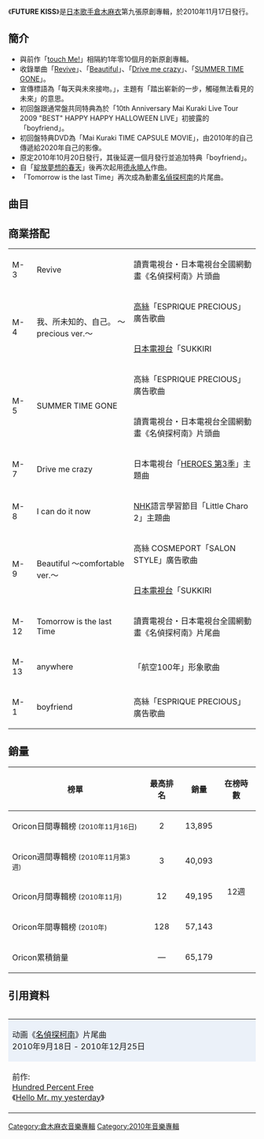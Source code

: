 {{unreferenced|time=2011-06-05T16:19:48+00:00}}
{{Infobox Album  <!-- See Wikipedia:WikiProject_Albums -->
| Name        = FUTURE KISS
| Type        = 專輯
| Artist      = [[倉木麻衣|倉木麻衣]]
| Cover       = FUTURE_KISS.jpg
| Released    = 2010年11月17日
| Genre       = [[J-Pop|J-Pop]]
| Length      = 56:52
| Label       = [[NORTHERN_MUSIC|NORTHERN MUSIC]]
| Chart position =*週間最高順位3位（[[Oricon公信榜|Oricon]]）
*2010年11月度月間順位12位（Oricon）
*週間最高順位3位（Billboard Japan）
| Last album  = [[ALL_MY_BEST|ALL MY BEST]]<br />（2009年）
| This album  = '''FUTURE KISS'''<br />（2010年）
| Next album  = [[OVER_THE_RAINBOW|OVER THE RAINBOW]]<br />（2012年）
| Misc           =  {{Extra album cover
  | Upper caption = 其他封面
  | Type          = 錄音室專輯
  | Cover         = FUTURE_KISS2.jpg
 | Lower caption  = 初回盤封面
  }}
{{Singles
  | Name           = FUTURE KISS
  | Type           = studio
  | single 1       = [[PUZZLE／Revive|PUZZLE／Revive]]
  | single 1 date  = 2009年4月1日
  | single 2       = [[Beautiful|Beautiful]]
  | single 2 date  = 2009年6月10日
  | single 3       = [[天長地久／Drive_me_crazy|天長地久／Drive me crazy]]
  | single 3 date  = 2010年3月3日
  | single 4       = [[SUMMER_TIME_GONE|SUMMER TIME GONE]]
  | single 4 date  = 2010年8月31日

  }} 
}}

《'''FUTURE KISS'''》是[[日本|日本]][[歌手|歌手]][[倉木麻衣|倉木麻衣]]第九張原創專輯，於2010年11月17日發行。

== 簡介 ==
*與前作「[[touch_Me!|touch Me!]]」相隔約1年零10個月的新原創專輯。
*收錄單曲「[[PUZZLE／Revive|Revive]]」、「[[Beautiful|Beautiful]]」、「[[比永遠更遠／Drive_me_crazy|Drive me crazy]]」、「[[SUMMER_TIME_GONE|SUMMER TIME GONE]]」。
*宣傳標語為「每天與未來接吻。」，主題有「踏出嶄新的一步，觸碰無法看見的未來」的意思。
*初回盤跟通常盤共同特典為於「10th Anniversary Mai Kuraki Live Tour 2009 "BEST" HAPPY HAPPY HALLOWEEN LIVE」初披露的「boyfriend」。
*初回盤特典DVD為「Mai Kuraki TIME CAPSULE MOVIE」，由2010年的自己傳遞給2020年自己的影像。
*原定2010年10月20日發行，其後延遲一個月發行並追加特典「boyfriend」。
*自「[[綻放夢想的春天／You_and_Music_and_Dream|綻放夢想的春天]]」後再次起用[[德永曉人|德永曉人]]作曲。
*「Tomorrow is the last Time」再次成為動畫[[名偵探柯南|名偵探柯南]]的片尾曲。

== 曲目 ==
{{tracklist
| all_lyrics      = 倉木麻衣
| headline        = CD
| extra_column    = 編曲
| title1          = FUTURE KISS 
| note1           = 
| music1          = 望月由繪、平賀貴大
| extra1          = 小澤正澄
| length1         = 3:50
| title2          = [[Beautiful_(倉木麻衣單曲)|wana]]
| note2           = 
| music2          = Silver Stream
| extra2          = Silver Stream
| length2         = 3:24
| title3          = [[PUZZLE／Revive|Revive]]
| note3           = 
| music3          = 大野愛果
| extra3          = Miguel Sa Pessoa
| length3         = 4:40
| title4          = [[ALL_MY_BEST|我、所未知的、自己。]] 〜precious ver.〜
| note4           = 
| music4          = 望月由繪
| extra4          = 池田大介
| length4         = 4:20
| title5          = [[SUMMER_TIME_GONE|SUMMER TIME GONE]]
| note5           = 
| music5          = 大野愛果
| extra5          = 葉山武
| length5         = 4:16
| title6          = I scream!
| note6           = 
| music6          = 德永曉人
| extra6          = 德永曉人
| length6         = 3:30
| title7          = [[天長地久／Drive_me_crazy|Drive me crazy]]
| note7           = 
| music7          = Silver Stream
| extra7          = Silver Stream
| length7         = 4:00
| title8          = I can do it now
| note8           = 
| music8          = 内池秀和
| extra8          = 池田大介
| length8         = 3:11
| title9          = [[Beautiful_(倉木麻衣單曲)|Beautiful]] 〜comfortable ver.〜
| note9           = 
| music9          = Song Yang Ha
| extra9          = Song Yang Ha
| length9         = 3:56
| title10         = I promise
| note10          = 
| music10         = 大野愛果
| extra10         = 岡本仁志
| length10        = 4:46
| title11         = sound of rain
| note11          =
| music11         = 德永曉人
| extra11         = 德永曉人
| length11        = 4:06
| title12         = Tomorrow is the last Time
| note12          = 
| music12         = 大野愛果
| extra12         = 葉山武
| length12        = 3:59
| title13         = [[SUMMER_TIME_GONE|anywhere]]
| note13          = 
| music13         = Jon Carin, Perry Geyer
| extra13         = Jon Carin, Perry Geyer
| length13        = 4:59
| total_length    = 53:04
}}
{{tracklist
| collapsed       = yes
| headline        = 特典CD
| title1          = boyfriend 
| note1           = 
| lyrics1         = 倉木麻衣
| music1          = Rodney "Darkchild" Jerkins
| length1         = 3:48
| total_length    = 56:52
}}
{{tracklist
| collapsed       = yes
| headline        = DVD（初回盤限定）
| title1          = Mai Kuraki Time Capsule Movie 
| note1           = 
| length1         = 
}}

== 商業搭配 ==
{| class="wikitable" style="font-size: smaller;"
|-
|M-3
| Revive
| 讀賣電視台・日本電視台全國網動畫《名偵探柯南》片頭曲
|-
| rowspan="2" |M-4
| rowspan="2" | 我、所未知的、自己。 〜precious ver.〜
| [[高絲|高絲]]「ESPRIQUE PRECIOUS」廣告歌曲
|-
| [[日本電視台|日本電視台]]「SUKKIRI!!」9月度主題曲
|-
| rowspan="2" |M-5
| rowspan="2" | SUMMER TIME GONE
| 高絲「ESPRIQUE PRECIOUS」廣告歌曲
|-
| 讀賣電視台・日本電視台全國網動畫《名偵探柯南》片頭曲
|-
|M-7
| Drive me crazy
| 日本電視台「[[英雄_(電視劇)|HEROES 第3季]]」主題曲
|-
|M-8
| I can do it now
| [[NHK|NHK]]語言學習節目「Little Charo 2」主題曲
|-
| rowspan="2" |M-9
| rowspan="2" | Beautiful 〜comfortable ver.〜
| 高絲 COSMEPORT「SALON STYLE」廣告歌曲
|-
| [[日本電視台|日本電視台]]「SUKKIRI!!」6月度主題曲
|-
|M-12
| Tomorrow is the last Time
| 讀賣電視台・日本電視台全國網動畫《名偵探柯南》片尾曲
|-
|M-13
| anywhere
| 「航空100年」形象歌曲
|-
|M-1
| boyfriend
| 高絲「ESPRIQUE PRECIOUS」廣告歌曲
|}

== 銷量 ==
{| class="wikitable" width="500px" style="font-size:small;"
!榜單
!最高排名
!銷量
!在榜時數
|-
|Oricon日間專輯榜 <small>(2010年11月16日)</small>
|align="center"|2
|13,895
|rowspan="5" align="center"|12週
|-
|Oricon週間專輯榜 <small>(2010年11月第3週)</small>
|align="center"|3
|40,093
|-
|Oricon月間專輯榜 <small>(2010年11月)</small>
|align="center"|12
|49,195
|-
|Oricon年間專輯榜 <small>(2010年)</small>
|align="center"|128
|57,143
|-
|Oricon累積銷量
|align="center"|—
|65,179
|}

== 引用資料 ==
<div class="references-small" style="-moz-column-count:2; column-count:2;">
<references />
</div>

{| border="2" cellspacing="0" style="clear: both; margin: auto;"
|- style="text-align: center;"
|colspan="3" style="background-color: #ebf1f9;"|动画《[[名侦探柯南_(动画)|名偵探柯南]]》片尾曲<br />2010年9月18日 - 2010年12月25日 
|- style="text-align: center; font-size: smaller;"
| style="width: 30%;"|前作:<br />[[Hundred_Percent_Free|Hundred Percent Free]]<br />《[[Hello_Mr._my_yesterday|Hello Mr. my yesterday]]》
| style="width: 40%;"|倉木麻衣<br />《'''Tomorrow is the last Time'''》
| style="width: 30%;"|次作:<br />Hundred Percent Free<br />《[[月圆之夜的危机～想要见你～|月圆之夜的危机～想要见你～]]》
|}

{{Kuraki Mai}}

[[Category:倉木麻衣音樂專輯|Category:倉木麻衣音樂專輯]]
[[Category:2010年音樂專輯|Category:2010年音樂專輯]]